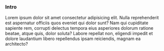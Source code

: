 ### Intro

Lorem ipsum dolor sit amet consectetur adipisicing elit. Nulla reprehenderit est aspernatur officiis quos eveniet qui dolor sunt? Nam qui cupiditate sapiente rem, corrupti delectus tempora eius asperiores dolorum ratione beatae, atque quis, dolor soluta? Labore repellat non, eligendi impedit et dolore laudantium libero repellendus ipsam reiciendis, magnam ea architecto?
